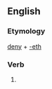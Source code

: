 ==English==

===Etymology===
[[deny]] + [[-eth]]

===Verb===
{{infl|en|verb form}}

# {{archaic third-person singular of|deny}}